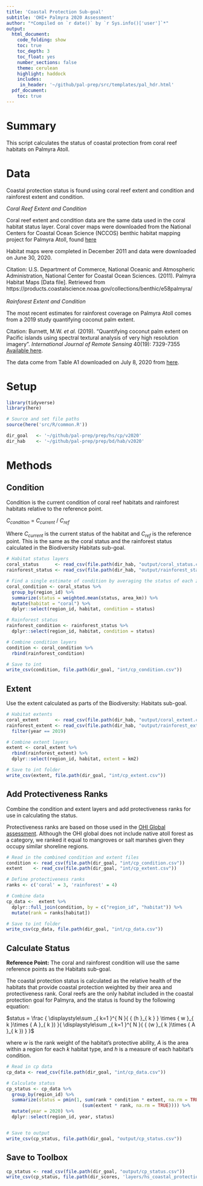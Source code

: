 ```yaml
---
title: 'Coastal Protection Sub-goal'
subtitle: 'OHI+ Palmyra 2020 Assessment'
author: "*Compiled on `r date()` by `r Sys.info()['user']`*"
output: 
  html_document:
    code_folding: show
    toc: true
    toc_depth: 3 
    toc_float: yes
    number_sections: false
    theme: cerulean
    highlight: haddock
    includes: 
     in_header: '~/github/pal-prep/src/templates/pal_hdr.html' 
  pdf_document:
    toc: true
---
```


# Summary 

This script calculates the status of coastal protection from coral reef habitats on Palmyra Atoll.  

# Data 

Coastal protection status is found using coral reef extent and condition and rainforest extent and condition.    

*Coral Reef Extent and Condition*   

Coral reef extent and condition data are the same data used in the coral habitat status layer. Coral cover maps were downloaded from the National Centers for Coastal Ocean Science (NCCOS) benthic habitat mapping project for Palmyra Atoll, found [here](https://products.coastalscience.noaa.gov/collections/benthic/e58palmyra/#horizontalTab3)   

Habitat maps were completed in December 2011 and data were downloaded on June 30, 2020.  

Citation: U.S. Department of Commerce, National Oceanic and Atmospheric Administration, National Center for Coastal Ocean Sciences. (2011). Palmyra Habitat Maps [Data file]. Retrieved from https://products.coastalscience.noaa.gov/collections/benthic/e58palmyra/
<br>    
*Rainforest Extent and Condition*

The most recent estimates for rainforest coverage on Palmyra Atoll comes from a 2019 study quantifying coconut palm extent.  

Citation: Burnett, M.W. *et al.* (2019). "Quantifying coconut palm extent on Pacific islands using spectral textural analysis of very high resolution imagery". *International Journal of Remote Sensing* 40(19): 7329-7355   
  [Available here](https://www.tandfonline.com/doi/epub/10.1080/01431161.2019.1594440?needAccess=true). 
  
The data come from Table A1 downloaded on July 8, 2020 from [here](https://www.tandfonline.com/doi/figure/10.1080/01431161.2019.1594440?scroll=top&needAccess=true).

# Setup 

```r

library(tidyverse)
library(here)

# Source and set file paths
source(here('src/R/common.R'))

dir_goal   <- '~/github/pal-prep/prep/hs/cp/v2020' 
dir_hab    <- '~/github/pal-prep/prep/bd/hab/v2020'
```


# Methods 

## Condition

Condition is the current condition of coral reef habitats and rainforest habitats relative to the reference point.   

$C_{condition}~=~C_{current}~/~C_{ref}$   

Where $C_{current}$ is the current status of the habitat and $C_{ref}$ is the reference point. This is the same as the coral status and the rainforest status calculated in the Biodiversity Habitats sub-goal.   

```r

# Habitat status layers
coral_status      <- read_csv(file.path(dir_hab, "output/coral_status.csv"))
rainforest_status <- read_csv(file.path(dir_hab, "output/rainforest_status.csv"))

# Find a single estimate of condition by averaging the status of each zone 
coral_condition <- coral_status %>% 
  group_by(region_id) %>% 
  summarize(status = weighted.mean(status, area_km)) %>% 
  mutate(habitat = "coral") %>% 
  dplyr::select(region_id, habitat, condition = status)

# Rainforest status 
rainforest_condition <- rainforest_status %>% 
  dplyr::select(region_id, habitat, condition = status)

# Combine condition layers 
condition <- coral_condition %>% 
  rbind(rainforest_condition)

# Save to int 
write_csv(condition, file.path(dir_goal, "int/cp_condition.csv"))
```

## Extent 

Use the extent calculated as parts of the Biodiversity: Habitats sub-goal.    

```r

# Habitat extents
coral_extent      <- read_csv(file.path(dir_hab, "output/coral_extent.csv"))
rainforest_extent <- read_csv(file.path(dir_hab, "output/rainforest_extent.csv")) %>% 
  filter(year == 2019)

# Combine extent layers
extent <- coral_extent %>% 
  rbind(rainforest_extent) %>% 
  dplyr::select(region_id, habitat, extent = km2) 

# Save to int folder
write_csv(extent, file.path(dir_goal, "int/cp_extent.csv"))
```

## Add Protectiveness Ranks 

Combine the condition and extent layers and add protectiveness ranks for use in calculating the status.   

Protectiveness ranks are based on those used in the [OHI Global assessment](http://htmlpreview.github.io/?https://github.com/OHI-Science/ohi-global/published/documents/methods/Supplement.html#63_coastal_protection). Although the OHI global does not include native atoll forest as a category, we ranked it equal to mangroves or salt marshes given they occupy similar shoreline regions.   

```r

# Read in the combined condition and extent files
condition <- read_csv(file.path(dir_goal, "int/cp_condition.csv"))
extent    <- read_csv(file.path(dir_goal, "int/cp_extent.csv"))

# Define protectiveness ranks
ranks <- c('coral' = 3, 'rainforest' = 4)

# Combine data 
cp_data <-  extent %>%
  dplyr::full_join(condition, by = c("region_id", "habitat")) %>% 
  mutate(rank = ranks[habitat])

# Save to int folder
write_csv(cp_data, file.path(dir_goal, "int/cp_data.csv"))
```


## Calculate Status

**Reference Point:** The coral and rainforest condition will use the same reference points as the Habitats sub-goal.    

The coastal protection status is calculated as the relative health of the habitats that provide coastal protection weighted by their area and protectiveness rank. Coral reefs are the only habitat included in the coastal protection goal for Palmyra, and the status is found by the following equation:  

$status = \frac { \displaystyle\sum _{ k=1 }^{ N }{ { (h }_{ k } } \times { w }_{ k }\times { A }_{ k }) }{ \displaystyle\sum _{ k=1 }^{ N }{ { (w }_{ k }\times { A }_{ k }) }  }$   

where $w$ is the rank weight of the habitat’s protective ability, $A$ is the area within a region for each $k$ habitat type, and $h$ is a measure of each habitat's condition.   

```r
 
# Read in cp data
cp_data <- read_csv(file.path(dir_goal, "int/cp_data.csv"))

# Calculate status 
cp_status <- cp_data %>% 
  group_by(region_id) %>%
  summarize(status = pmin(1, sum(rank * condition * extent, na.rm = TRUE) /
                            (sum(extent * rank, na.rm = TRUE)))) %>% 
  mutate(year = 2020) %>% 
  dplyr::select(region_id, year, status)


# Save to output
write_csv(cp_status, file.path(dir_goal, "output/cp_status.csv"))
```

## Save to Toolbox 

```r
cp_status <- read_csv(file.path(dir_goal, "output/cp_status.csv"))
write_csv(cp_status, file.path(dir_scores, 'layers/hs_coastal_protection_status.csv'))
```

